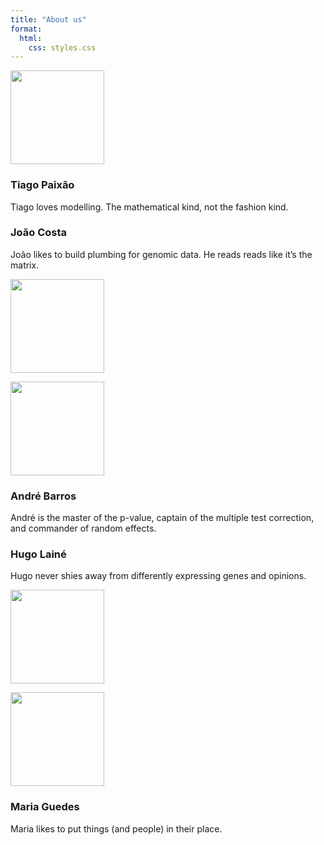 ```yaml
---
title: "About us"
format:
  html:
    css: styles.css
---
```


:::{.grid}

<!-- Tiago -->
::: {.g-col-4}
![](assets/images/tiagopaixao_small.jpg){.author-image width=150px}
:::
::: {.g-col-8}
### Tiago Paixão
Tiago loves modelling. The mathematical kind, not the fashion kind.
:::

<!-- joao -->
::: {.g-col-8}
### João Costa
João likes to build plumbing for genomic data. He reads reads like it's the matrix.
:::
::: {.g-col-4}
![](assets/images/joaocosta_small.jpg){.author-image width=150px}
:::

<!-- andre -->
::: {.g-col-4}
![](assets/images/andrebarros_small.jpg){.author-image width=150px}
:::
::: {.g-col-8}
### André Barros
André is the master of the p-value, captain of the multiple test correction, and commander of random effects.
<!-- lives and breathes statistics, R and good old-fashioned internet memes. -->
:::

<!-- hugo -->
::: {.g-col-8}
### Hugo Lainé
Hugo never shies away from differently expressing genes and opinions.
:::
::: {.g-col-4}
![](assets/images/hugolaine_small.jpg){.author-image width=150px}
:::

<!-- maria -->
::: {.g-col-4}
![](assets/images/mariaguedes_small.jpg){.author-image width=150px}
:::
::: {.g-col-8}
### Maria Guedes
Maria likes to put things (and people) in their place.
:::

:::